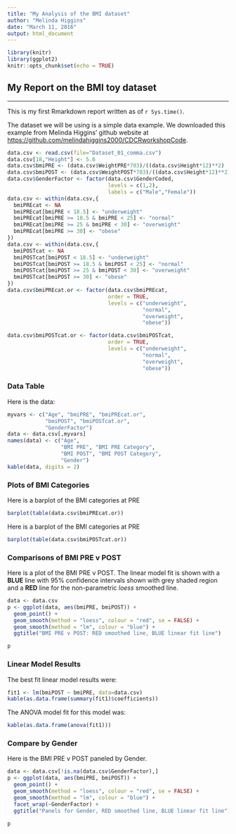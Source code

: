 ```yaml
---
title: "My Analysis of the BMI dataset"
author: "Melinda Higgins"
date: "March 11, 2016"
output: html_document
---
```


```r
library(knitr)
library(ggplot2)
knitr::opts_chunk$set(echo = TRUE)
```

## My Report on the BMI toy dataset

---

This is my first Rmarkdown report written as of `r Sys.time()`.

The dataset we will be using is a simple data example. We downloaded this example from Melinda Higgins' github website at [https://github.com/melindahiggins2000/CDCRworkshopCode](https://github.com/melindahiggins2000/CDCRworkshopCode).

```r
data.csv <- read.csv(file="Dataset_01_comma.csv")
data.csv[18,"Height"] <- 5.6
data.csv$bmiPRE <- (data.csv$WeightPRE*703)/((data.csv$Height*12)**2)
data.csv$bmiPOST <- (data.csv$WeightPOST*703)/((data.csv$Height*12)**2)
data.csv$GenderFactor <- factor(data.csv$GenderCoded,
                                levels = c(1,2),
                                labels = c("Male","Female"))
data.csv <- within(data.csv,{
  bmiPREcat <- NA
  bmiPREcat[bmiPRE < 18.5] <- "underweight"
  bmiPREcat[bmiPRE >= 18.5 & bmiPRE < 25] <- "normal"
  bmiPREcat[bmiPRE >= 25 & bmiPRE < 30] <- "overweight"
  bmiPREcat[bmiPRE >= 30] <- "obese"
})
data.csv <- within(data.csv,{
  bmiPOSTcat <- NA
  bmiPOSTcat[bmiPOST < 18.5] <- "underweight"
  bmiPOSTcat[bmiPOST >= 18.5 & bmiPOST < 25] <- "normal"
  bmiPOSTcat[bmiPOST >= 25 & bmiPOST < 30] <- "overweight"
  bmiPOSTcat[bmiPOST >= 30] <- "obese"
})
data.csv$bmiPREcat.or <- factor(data.csv$bmiPREcat,
                                order = TRUE,
                                levels = c("underweight", 
                                           "normal",
                                           "overweight",
                                           "obese"))

data.csv$bmiPOSTcat.or <- factor(data.csv$bmiPOSTcat,
                                order = TRUE,
                                levels = c("underweight", 
                                           "normal",
                                           "overweight",
                                           "obese"))
```

### Data Table

Here is the data:

```r
myvars <- c("Age", "bmiPRE", "bmiPREcat.or", 
            "bmiPOST", "bmiPOSTcat.or", 
            "GenderFactor")
data <- data.csv[,myvars]
names(data) <- c("Age",
                 "BMI PRE", "BMI PRE Category",
                 "BMI POST", "BMI POST Category",
                 "Gender")
kable(data, digits = 2)
```

### Plots of BMI Categories

Here is a barplot of the BMI categories at PRE

```r
barplot(table(data.csv$bmiPREcat.or))
```

Here is a barplot of the BMI categories at PRE

```r
barplot(table(data.csv$bmiPOSTcat.or))
```

### Comparisons of BMI PRE v POST

Here is a plot of the BMI PRE v POST. The linear model fit is shown with a **BLUE** line with 95% confidence intervals shown with grey shaded region and a **RED** line for the non-parametric _loess_ smoothed line.

```r
data <- data.csv
p <- ggplot(data, aes(bmiPRE, bmiPOST)) + 
  geom_point() + 
  geom_smooth(method = "loess", colour = "red", se = FALSE) + 
  geom_smooth(method = "lm", colour = "blue") + 
  ggtitle("BMI PRE v POST: RED smoothed line, BLUE linear fit line")

p
```

### Linear Model Results

The best fit linear model results were:

```r
fit1 <- lm(bmiPOST ~ bmiPRE, data=data.csv)
kable(as.data.frame(summary(fit1)$coefficients))
```

The ANOVA model fit for this model was:

```r
kable(as.data.frame(anova(fit1)))
```

### Compare by Gender

Here is the BMI PRE v POST paneled by Gender.

```r
data <- data.csv[!is.na(data.csv$GenderFactor),]
p <- ggplot(data, aes(bmiPRE, bmiPOST)) + 
  geom_point() + 
  geom_smooth(method = "loess", colour = "red", se = FALSE) + 
  geom_smooth(method = "lm", colour = "blue") + 
  facet_wrap(~GenderFactor) + 
  ggtitle("Panels for Gender, RED smoothed line, BLUE linear fit line")

p
```

